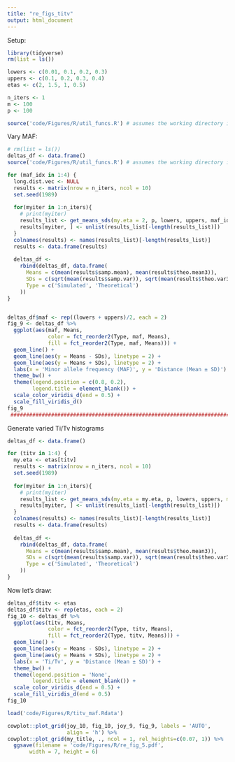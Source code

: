 ```yaml
---
title: "re_figs_titv"
output: html_document
---
```


Setup:

```r
library(tidyverse)
rm(list = ls())

lowers <- c(0.01, 0.1, 0.2, 0.3)
uppers <- c(0.1, 0.2, 0.3, 0.4)
etas <- c(2, 1.5, 1, 0.5)

n_iters <- 1
m <- 100
p <- 100

source('code/Figures/R/util_funcs.R') # assumes the working directory is the main project folder

```

Vary MAF:

```r
# rm(list = ls())
deltas_df <- data.frame()
source('code/Figures/R/util_funcs.R') # assumes the working directory is the main project folder

for (maf_idx in 1:4) {
  long.dist.vec <- NULL
  results <- matrix(nrow = n_iters, ncol = 10)
  set.seed(1989)
  
  for(myiter in 1:n_iters){
    # print(myiter)
    results_list <- get_means_sds(my.eta = 2, p, lowers, uppers, maf_idx)
    results[myiter, ] <- unlist(results_list[-length(results_list)])
  }
  colnames(results) <- names(results_list)[-length(results_list)]
  results <- data.frame(results)
  
  deltas_df <-
    rbind(deltas_df, data.frame(
      Means = c(mean(results$samp.mean), mean(results$theo.mean3)),
      SDs = c(sqrt(mean(results$samp.var)), sqrt(mean(results$theo.var3))),
      Type = c('Simulated', 'Theoretical')
    ))
}


deltas_df$maf <- rep((lowers + uppers)/2, each = 2)
fig_9 <- deltas_df %>%
  ggplot(aes(maf, Means, 
             color = fct_reorder2(Type, maf, Means),
             fill = fct_reorder2(Type, maf, Means))) +
  geom_line() +
  geom_line(aes(y = Means - SDs), linetype = 2) +
  geom_line(aes(y = Means + SDs), linetype = 2) +
  labs(x = 'Minor allele frequency (MAF)', y = 'Distance (Mean ± SD)') +
  theme_bw() +
  theme(legend.position = c(0.8, 0.2),
        legend.title = element_blank()) +
  scale_color_viridis_d(end = 0.5) +
  scale_fill_viridis_d()
fig_9
 #########################################################################################
```


Generate varied Ti/Tv histograms
```r
deltas_df <- data.frame()

for (titv in 1:4) {
  my.eta <- etas[titv]
  results <- matrix(nrow = n_iters, ncol = 10)
  set.seed(1989)
  
  for(myiter in 1:n_iters){
    # print(myiter)
    results_list <- get_means_sds(my.eta = my.eta, p, lowers, uppers, maf_idx = 1)
    results[myiter, ] <- unlist(results_list[-length(results_list)])
  }
  colnames(results) <- names(results_list)[-length(results_list)]
  results <- data.frame(results)
  
  deltas_df <-
    rbind(deltas_df, data.frame(
      Means = c(mean(results$samp.mean), mean(results$theo.mean3)),
      SDs = c(sqrt(mean(results$samp.var)), sqrt(mean(results$theo.var3))),
      Type = c('Simulated', 'Theoretical')
    ))
}

```


Now let's draw:

```r
deltas_df$titv <- etas
deltas_df$titv <- rep(etas, each = 2)
fig_10 <- deltas_df %>%
  ggplot(aes(titv, Means, 
             color = fct_reorder2(Type, titv, Means),
             fill = fct_reorder2(Type, titv, Means))) +
  geom_line() +
  geom_line(aes(y = Means - SDs), linetype = 2) +
  geom_line(aes(y = Means + SDs), linetype = 2) +
  labs(x = 'Ti/Tv', y = 'Distance (Mean ± SD)') +
  theme_bw() +
  theme(legend.position = 'None',
        legend.title = element_blank()) +
  scale_color_viridis_d(end = 0.5) +
  scale_fill_viridis_d(end = 0.5)
fig_10

load('code/Figures/R/titv_maf.Rdata')

cowplot::plot_grid(joy_10, fig_10, joy_9, fig_9, labels = 'AUTO',
                   align = 'h') %>%
cowplot::plot_grid(my_title, ., ncol = 1, rel_heights=c(0.07, 1)) %>%  
  ggsave(filename = 'code/Figures/R/re_fig_5.pdf',
       width = 7, height = 6)
```

